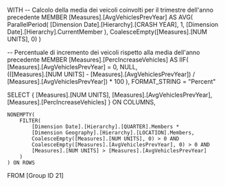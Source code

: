 WITH 
-- Calcolo della media dei veicoli coinvolti per il trimestre dell'anno precedente
MEMBER [Measures].[AvgVehiclesPrevYear] AS 
    AVG(
        ParallelPeriod(
            [Dimension Date].[Hierarchy].[CRASH YEAR], 1, [Dimension Date].[Hierarchy].CurrentMember
        ),
        CoalesceEmpty([Measures].[NUM UNITS], 0)
    )

-- Percentuale di incremento dei veicoli rispetto alla media dell'anno precedente
MEMBER [Measures].[PercIncreaseVehicles] AS 
    IIF(
        [Measures].[AvgVehiclesPrevYear] = 0, 
        NULL,  
        (([Measures].[NUM UNITS] - [Measures].[AvgVehiclesPrevYear]) / [Measures].[AvgVehiclesPrevYear]) * 100
    ), FORMAT_STRING = "Percent"

SELECT 
    {
        [Measures].[NUM UNITS], 
        [Measures].[AvgVehiclesPrevYear], 
        [Measures].[PercIncreaseVehicles]
    } ON COLUMNS,
    
    NONEMPTY(
        FILTER(
            [Dimension Date].[Hierarchy].[QUARTER].Members *
            [Dimension Geography].[Hierarchy].[LOCATION].Members,
            CoalesceEmpty([Measures].[NUM UNITS], 0) > 0 AND
            CoalesceEmpty([Measures].[AvgVehiclesPrevYear], 0) > 0 AND
            [Measures].[NUM UNITS] > [Measures].[AvgVehiclesPrevYear]
        )
    ) ON ROWS

FROM [Group ID 21]